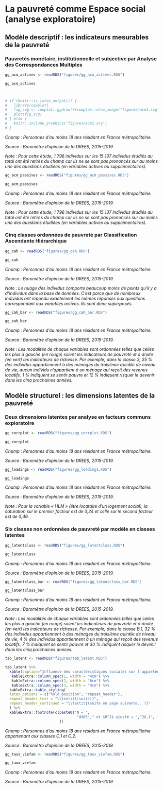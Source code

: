 # La pauvreté comme Espace social (analyse exploratoire) {#sec:esexplo}

## Modèle descriptif : les indicateurs mesurables de la pauvreté {#sec:esexplodescri}
 
### Pauvretés monétaire, institutionnelle et subjective par Analyse des Correspondances Multiples {#sec:esexplodescriACM}


```r

gg_acm_actives <- readRDS("figures/gg_acm_actives.RDS")

gg_acm_actives



# if (knitr::is_latex_output()) {
#   library(cowplot)
#   fig_svg <- cowplot::ggdraw()+cowplot::draw_image("figures/acm1.svg")
#   plot(fig_svg)
# } else {
#   knitr::include_graphics('figures/acm1.svg')
# }

```

:::{.note data-latex=""} 
*Champ : Personnes d’au moins 18 ans résidant en France métropolitaine.*

*Source : Baromètre d’opinion de la DREES, 2015-2019.*

*Note : Pour cette étude, 1 798 individus sur les 15 137 individus étudiés au total ont été retirés du champ car ils ne se sont pas prononcés sur au moins une des questions étudiées (en variables actives ou supplémentaires).*

:::

```r

gg_acm_passives <- readRDS("figures/gg_acm_passives.RDS")

gg_acm_passives

```

:::{.note data-latex=""} 
*Champ : Personnes d’au moins 18 ans résidant en France métropolitaine.*

*Source : Baromètre d’opinion de la DREES, 2015-2019.*

*Note : Pour cette étude, 1 798 individus sur les 15 137 individus étudiés au total ont été retirés du champ car ils ne se sont pas prononcés sur au moins une des questions étudiées (en variables actives ou supplémentaires).*

:::


### Cinq classes ordonnées de pauvreté par Classification Ascendante Hiérarchique {#sec:esexploCAH}

```r

gg_cah <- readRDS("figures/gg_cah.RDS")

gg_cah
```

:::{.note data-latex=""} 
*Champ : Personnes d’au moins 18 ans résidant en France métropolitaine.*

*Source : Baromètre d’opinion de la DREES, 2015-2019.*

*Note : Le nuage des individus comporte beaucoup moins de points qu’il y a d’individus dans la base de données. C’est parce que de nombreux individus ont répondu exactement les mêmes réponses aux questions correspondant aux variables actives. Ils sont donc superposés.*

:::


```r

gg_cah_bar <- readRDS("figures/gg_cah_bar.RDS")

gg_cah_bar
```

:::{.note data-latex=""} 
*Champ : Personnes d’au moins 18 ans résidant en France métropolitaine.*

*Source : Baromètre d’opinion de la DREES, 2015-2019.*

*Note : Les modalités de chaque variables sont ordonnées telles que celles les plus à gauche (en rouge) soient les indicateurs de pauvreté et à droite (en vert) les indicateurs de richesse. Par exemple, dans la classe 3, 35 % des individus appartiennent à des ménages du troisième quintile de niveau de vie, aucun individu n'appartient à un ménage qui reçoit des revenus locatifs, 1 % indiquent se sentir pauvre et 12 % indiquent risquer le devenir dans les cinq prochaines années.*

:::

## Modèle structurel : les dimensions latentes de la pauvreté {#sec:esexplostructu}

### Deux dimensions latentes par analyse en facteurs communs exploratoire {#sec:esexplostructuefa}

```r

gg_corrplot <- readRDS("figures/gg_corrplot.RDS")

gg_corrplot
```

:::{.note data-latex=""} 
*Champ : Personnes d’au moins 18 ans résidant en France métropolitaine.*

*Source : Baromètre d’opinion de la DREES, 2015-2019.*
:::


```r

gg_loadings <- readRDS("figures/gg_loadings.RDS")

gg_loadings
```

:::{.note data-latex=""} 
*Champ : Personnes d’au moins 18 ans résidant en France métropolitaine.*

*Source : Baromètre d’opinion de la DREES, 2015-2019.*

*Note : Pour la variable « HLM » (être locataire d’un logement social), la saturation sur le premier facteur est de 0,24 et celle sur le second facteur est de 0,46.*

:::

### Six classes non ordonnées de pauvreté par modèle en classes latentes {#sec:esexplostructutypo}

```r

gg_latentclass <- readRDS("figures/gg_latentclass.RDS")

gg_latentclass

```

:::{.note data-latex=""} 
*Champ : Personnes d’au moins 18 ans résidant en France métropolitaine.*

*Source : Baromètre d’opinion de la DREES, 2015-2019.*

:::

```r

gg_latentclass_bar <- readRDS("figures/gg_latentclass_bar.RDS")

gg_latentclass_bar

```

:::{.note data-latex=""} 
*Champ : Personnes d’au moins 18 ans résidant en France métropolitaine.*

*Source : Baromètre d’opinion de la DREES, 2015-2019.*

*Note : Les modalités de chaque variables sont ordonnées telles que celles les plus à gauche (en rouge) soient les indicateurs de pauvreté et à droite (en vert) les indicateurs de richesse. Par exemple, dans la classe B.1, 32 % des individus appartiennent à des ménages du troisième quintile de niveau de vie, 4 % des individus appartiennent à un ménage qui reçoit des revenus locatifs, 7 % indiquent se sentir pauvre et 30 % indiquent risquer le devenir dans les cinq prochaines années.*


:::


```r

tab_latent <- readRDS("figures/tab_latent.RDS")

tab_latent %>%
  kable(caption="Influence des caractéristiques sociales sur l'appartenance à la classe C.2 plutôt que C.1", booktabs = TRUE, longtable = TRUE) %>%
   kableExtra::column_spec(1, width = "4cm") %>%
   kableExtra::column_spec(2, width = "6cm") %>%
   kableExtra::column_spec(3, width = "4cm") %>%
  kableExtra::kable_styling(
  latex_options = c("hold_position", "repeat_header"),
  repeat_header_text = "\\textit{(suite)}",
  repeat_header_continued = "\\textit{(suite en page suivante...)}"
  ) %>%
  kableExtra::footnote(c(paste0("N = ",
                                 "4305"," et $R^2$ ajusté = ","28,1", "%."),"* : significatif au seuil de 5 % ; ** : 1 % ; *** : 0,1 %."
                         ))


```


:::{.note data-latex=""} 
*Champ : Personnes d’au moins 18 ans résidant en France métropolitaine appartenant aux classes C.1 et C.2.*

*Source : Baromètre d’opinion de la DREES, 2015-2019.*

:::


```r

gg_taux_viefam <- readRDS("figures/gg_taux_viefam.RDS")

gg_taux_viefam

```

:::{.note data-latex=""} 
*Champ : Personnes d’au moins 18 ans résidant en France métropolitaine.*

*Source : Baromètre d’opinion de la DREES, 2015-2019.*
:::

